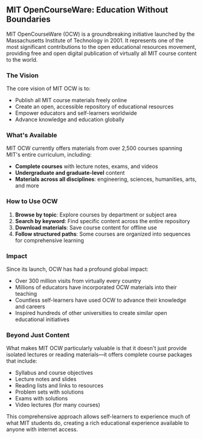## MIT OpenCourseWare: Education Without Boundaries

MIT OpenCourseWare (OCW) is a groundbreaking initiative launched by the Massachusetts Institute of Technology in 2001. It represents one of the most significant contributions to the open educational resources movement, providing free and open digital publication of virtually all MIT course content to the world.

### The Vision

The core vision of MIT OCW is to:
- Publish all MIT course materials freely online
- Create an open, accessible repository of educational resources
- Empower educators and self-learners worldwide
- Advance knowledge and education globally

### What's Available

MIT OCW currently offers materials from over 2,500 courses spanning MIT's entire curriculum, including:

- **Complete courses** with lecture notes, exams, and videos
- **Undergraduate and graduate-level** content
- **Materials across all disciplines**: engineering, sciences, humanities, arts, and more

### How to Use OCW

1. **Browse by topic**: Explore courses by department or subject area
2. **Search by keyword**: Find specific content across the entire repository
3. **Download materials**: Save course content for offline use
4. **Follow structured paths**: Some courses are organized into sequences for comprehensive learning

### Impact

Since its launch, OCW has had a profound global impact:
- Over 300 million visits from virtually every country
- Millions of educators have incorporated OCW materials into their teaching
- Countless self-learners have used OCW to advance their knowledge and careers
- Inspired hundreds of other universities to create similar open educational initiatives

### Beyond Just Content

What makes MIT OCW particularly valuable is that it doesn't just provide isolated lectures or reading materials—it offers complete course packages that include:

- Syllabus and course objectives
- Lecture notes and slides
- Reading lists and links to resources
- Problem sets with solutions
- Exams with solutions
- Video lectures (for many courses)

This comprehensive approach allows self-learners to experience much of what MIT students do, creating a rich educational experience available to anyone with internet access.
